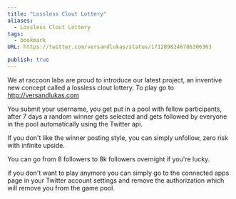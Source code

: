 ```yaml
---
title: "Lossless Clout Lottery"
aliases:
  - Lossless Clout Lottery
tags:
  - bookmark
URL: https://twitter.com/versandlukas/status/1712898246786306363

publish: true
---
```



We at raccoon labs are proud to introduce our latest project, an inventive new concept called a lossless clout lottery. To play go to http://versandlukas.com

You submit your username, you get put in a pool with fellow participants, after 7 days a random winner gets selected and gets followed by everyone in the pool automatically using the Twitter api.

If you don't like the winner posting style, you can simply unfollow, zero risk with infinite upside.

You can go from 8 followers to 8k followers overnight if you're lucky. 

if you don't want to play anymore you can simply go to the connected apps page in your Twitter account settings and remove the authorization which will remove you from the game pool.
